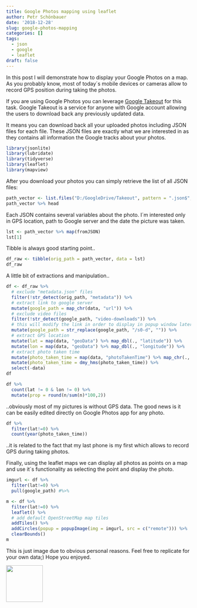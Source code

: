 ```yaml
---
title: Google Photos mapping using leaflet
author: Petr Schönbauer
date: '2018-12-28'
slug: google-photos-mapping
categories: []
tags:
  - json
  - google
  - leaflet
draft: false
---
```


In this post I will demonstrate how to display your Google Photos on a map. As you probably know, most of today´s mobile devices or cameras allow to record GPS position during taking the photos. 

If you are using Google Photos you can leverage [Google Takeout](https://takeout.google.com/settings/takeout) for this task. Google Takeout is a service for anyone with Google account allowing the users to download back any previously updated data. 

It means you can download back all your uploaded photos including JSON files for each file. These JSON files are exactly what we are interested in as they contains all information the Google tracks about your photos.

```r
library(jsonlite)
library(lubridate)
library(tidyverse)
library(leaflet)
library(mapview)
```

After you download your photos you can simply retrieve the list of all JSON files:

```r
path_vector <- list.files("D:/GoogleDrive/Takeout", pattern = ".json$", recursive = TRUE, full.names = TRUE)
path_vector %>% head
```

Each JSON contains several variables about the photo. I´m interested only in GPS location, path to Google server and the date the picture was taken.

```r
lst <- path_vector %>% map(fromJSON)
lst[1]
```

Tibble is always good starting point..

```r
df_raw <- tibble(orig_path = path_vector, data = lst)
df_raw
```

A little bit of extractions and manipulation..

```r
df <- df_raw %>% 
  # exclude "metadata.json" files
  filter(!str_detect(orig_path, "metadata")) %>% 
  # extract link to google server
  mutate(google_path = map_chr(data, "url")) %>% 
  # exclude video files
  filter(!str_detect(google_path, "video-downloads")) %>%
  # this will modify the link in order to display in popup window later instead of download
  mutate(google_path = str_replace(google_path, "/s0-d", "")) %>% 
  # extract GPS location
  mutate(lat = map(data, "geoData") %>% map_dbl(., "latitude")) %>%
  mutate(lon = map(data, "geoData") %>% map_dbl(., "longitude")) %>%
  # extract photo taken time
  mutate(photo_taken_time = map(data, "photoTakenTime") %>% map_chr(., "formatted")) %>%
  mutate(photo_taken_time = dmy_hms(photo_taken_time)) %>% 
  select(-data)
df
```

```r
df %>% 
  count(lat != 0 & lon != 0) %>% 
  mutate(prop = round(n/sum(n)*100,2))
```

..obviously most of my pictures is without GPS data. The good news is it can be easily edited directly on Google Photos app for any photo.

```r
df %>% 
  filter(lat!=0) %>% 
  count(year(photo_taken_time))
```
..it is related to the fact that my last phone is my first which allows to record GPS during taking photos.

Finally, using the leaflet maps we can display all photos as points on a map and use it´s functionality as selecting the point and display the photo. 

```r
imgurl <- df %>% 
  filter(lat!=0) %>% 
  pull(google_path) #%>% 
```

```r
m <- df %>% 
  filter(lat!=0) %>% 
  leaflet() %>%
  # add default OpenStreetMap map tiles
  addTiles() %>%
  addCircles(popup = popupImage(img = imgurl, src = c("remote"))) %>% 
  clearBounds()
m 
```
This is just image due to obvious personal reasons. Feel free to replicate for your own data;) Hope you enjoyed.

<img src = "/img/leaflet_snip.png" width="100"/>